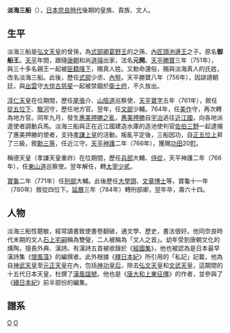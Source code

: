 {{多個問題|
{{refimprove|time=2016-12-04T04:42:19+00:00}}
{{unreferenced|time=2016-12-04T04:42:19+00:00}}
{{expand|time=2016-12-04T04:42:07+00:00}}
}}
{{japanese|image=Oumi no Mifune.jpg|width=150px|caption=淡海三船畫像，[[菊池容齋|菊池容齋]]繪|japanese=淡海 三船|kana=おうみ の みふね|romaji=Ōmi no Mifune}}
'''淡海三船'''（{{bd|722年||785年|8月26日|}}），[[日本|日本]][[奈良時代|奈良時代]]後期的皇族、貴族、文人。

==生平==
淡海三船是[[弘文天皇|弘文天皇]]的曾孫，為[[式部卿|式部卿]][[葛野王|葛野王]]的之孫、[[內匠頭|內匠頭]][[池邊王|池邊王]]之子。原名'''御船王'''。[[天平_(聖武天皇)|天平]]年間，跟隨[[唐朝|唐朝]]和尚[[道璿|道璿]]出家，法名'''元開'''。[[天平勝寶|天平勝寶]]三年（751年），與三十多名親王一起被[[臣籍降下|臣籍降下]]，賜真人姓。又勅命還俗，賜與淡海真人的氏姓，改名淡海三船。此後，歷任[[式部省|式部]]少丞、[[內竪|內竪]]。天平勝寶八年（756年），因誹謗朝廷，與[[出雲|出雲]]守[[大伴古慈斐|大伴古慈斐]]一起被禁錮於[[衛士府|衛士府]]，不久放出。

[[淳仁天皇|淳仁天皇]]在位期間，歷任[[尾張|尾張]]介、[[山陰道|山陰道]]巡察使，[[天平寶字|天平寶字]]五年（761年），敘任[[從五位下|從五位下]]、[[駿河|駿河]]守，歷任地方官。翌年，任[[式部省|文部]]少輔。764年，任[[美作|美作]]守，再次轉為地方官。同年九月，發生[[惠美押勝之亂|惠美押勝之亂]]，[[惠美押勝|惠美押勝]]自[[宇治|宇治]]逃往[[近江國|近江國]]，向各地派遣使者調動兵馬。淡海三船與正在近江國建造水庫的造池使判官[[佐伯三野|佐伯三野]]一起逮捕了惠美押勝的使者，支持[[孝謙天皇|孝謙上皇]]的活動。叛亂平定後，三船因功，自[[正五位上|正五位上]]昇了三級，敘[[勳三等|勳三等]]，任近江守。[[天平神護|天平神護]]二年（766年），獲賜[[功田|功田]]20[[町|町]]。

稱德天皇（孝謙天皇重祚）在位期間，歷任[[兵部省|兵部]]大輔、[[侍從|侍從]]，天平神護二年（766年），任[[東山道|東山道]]巡察使。翌年解任，轉[[太宰少貳|太宰少貳]]。

[[寶龜|寶龜]]二年（771年）任[[刑部省|刑部]]大輔。此後歷任[[大學寮|大學頭]]、[[文章博士|文章博士]]等，寶龜十一年（780年）敘從四位下。[[延曆|延曆]]三年（784年）轉刑部卿，翌年卒，壽六十四。
==人物==
淡海三船性聰敏，經常讀書致使書卷翻破，通文學、歷史，書法很好。他同奈良時代末期的文人[[石上宅嗣|石上宅嗣]]稱為雙璧，二人被稱為「文人之首」。幼年受到唐朝文化的燻陶，擅長外典、漢詩。有漢詩五首被收錄於《[[經國集|經國集]]》，他也被認為是日本最早漢詩集《[[懷風藻|懷風藻]]》的編撰者。此外根據《[[釋日本紀|釋日本紀]]》所引用的「私記」記載，他為自[[神武天皇|神武天皇]]至[[元正天皇|元正天皇]]在內，包括[[神功皇后|神功皇后]]，除去[[弘文天皇|弘文天皇]]和[[文武天皇|文武天皇]]，這期間的十五代日本天皇，杜撰了[[漢風諡號|漢風諡號]]。他也是《[[唐大和上東征傳|唐大和上東征傳]]》的作者，並參與了《[[續日本紀|續日本紀]]》前半部份的編集。

==譜系==
{{日本皇室白鳳奈良時代}}

[[Category:賜姓皇族|O]]
[[Category:奈良時代貴族|O]]